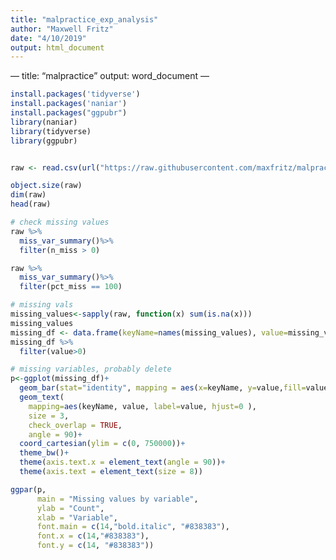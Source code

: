 ```yaml
---
title: "malpractice_exp_analysis"
author: "Maxwell Fritz"
date: "4/10/2019"
output: html_document
---
```


--- title: "malpractice" output: word_document --- 
```r
install.packages('tidyverse') 
install.packages('naniar') 
install.packages("ggpubr") 
library(naniar) 
library(tidyverse) 
library(ggpubr) 


raw <- read.csv(url("https://raw.githubusercontent.com/maxfritz/malpractice/master/NPDB1810.CSV")) 

object.size(raw)
dim(raw)
head(raw) 

# check missing values
raw %>%
  miss_var_summary()%>%
  filter(n_miss > 0)

raw %>%
  miss_var_summary()%>%
  filter(pct_miss == 100)
```

```r
# missing vals
missing_values<-sapply(raw, function(x) sum(is.na(x)))
missing_values
missing_df <- data.frame(keyName=names(missing_values), value=missing_values, row.names=NULL)
missing_df %>%
  filter(value>0)
```

```r
# missing variables, probably delete
p<-ggplot(missing_df)+
  geom_bar(stat="identity", mapping = aes(x=keyName, y=value,fill=value))+ 
  geom_text( 
    mapping=aes(keyName, value, label=value, hjust=0 ), 
    size = 3, 
    check_overlap = TRUE, 
    angle = 90)+ 
  coord_cartesian(ylim = c(0, 750000))+ 
  theme_bw()+ 
  theme(axis.text.x = element_text(angle = 90))+ 
  theme(axis.text = element_text(size = 8)) 

ggpar(p, 
      main = "Missing values by variable", 
      ylab = "Count", 
      xlab = "Variable", 
      font.main = c(14,"bold.italic", "#838383"), 
      font.x = c(14,"#838383"), 
      font.y = c(14, "#838383")) 


```